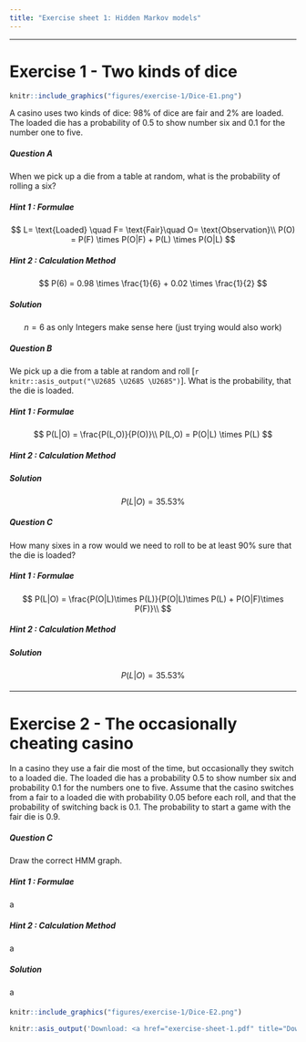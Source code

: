 ```yaml
---
title: "Exercise sheet 1: Hidden Markov models"
---
```


---------------------------------

# Exercise 1 - Two kinds of dice

```r
knitr::include_graphics("figures/exercise-1/Dice-E1.png")
```


A casino uses two kinds of dice: 98% of dice are fair and 2% are loaded. The loaded die has a probability of 0.5 to show number six and 0.1 for the number one to five.


#### {.tabset}

##### Question A

::: {.question data-latex=""}

When we pick up a die from a table at random, what is the probability of rolling a six?

::: 

##### Hint 1 : Formulae

::: {.answer data-latex=""}

$$
L= \text{Loaded} \quad F= \text{Fair}\quad O= \text{Observation}\\
P(O) = P(F) \times P(O|F) + P(L) \times P(O|L)
$$
::: 

##### Hint 2 : Calculation Method

::: {.answer data-latex=""}

$$
P(6) = 0.98 \times \frac{1}{6} + 0.02 \times \frac{1}{2}
$$
::: 

##### Solution

::: {.answer data-latex=""}
$$
n = 6 \text{ as only Integers make sense here (just trying would also work)}
$$
::: 

#### {-}


#### {.tabset}

##### Question B

::: {.question data-latex=""}

We pick up a die from a table at random and roll [`r knitr::asis_output("\U2685 \U2685 \U2685")`]. What is the probability, that the die is loaded.
::: 

##### Hint 1 : Formulae

::: {.answer data-latex=""}

$$
P(L|O) = \frac{P(L,O)}{P(O)}\\
P(L,O) = P(O|L) \times P(L)
$$
::: 

##### Hint 2 : Calculation Method

::: {.answer data-latex=""}

\begin{align*}
P(L|O) &= \frac{P(O|L)\times P(L)}{P(O|L)\times P(L) + P(O|F)\times P(F)}\\
       &= \frac{(\frac{1}{2})^3 \times 0.02}{(\frac{1}{2})^3 \times 0.02 + (\frac{1}{6})^3 \times 0.98}
\end{align*}
::: 

##### Solution

::: {.answer data-latex=""}
$$
P(L|O) = 35.53\%
$$
::: 

#### {-}


#### {.tabset}

##### Question C

::: {.question data-latex=""}

How many sixes in a row would we need to roll to be at least 90\% sure that the die is loaded?
::: 

##### Hint 1 : Formulae

::: {.answer data-latex=""}

$$
P(L|O) = \frac{P(O|L)\times P(L)}{P(O|L)\times P(L) + P(O|F)\times P(F)}\\
$$
::: 

##### Hint 2 : Calculation Method

::: {.answer data-latex=""}

\begin{alignat}{3}
&P(L|O) = \frac{\frac{2}{100}\times(\frac{1}{2})^n}{\frac{2}{100}\times(\frac{1}{2})^n + \frac{98}{100}\times(\frac{1}{6})^n} &&\geq 0.9 &&\quad| \text{ split } (\frac{1}{6})^n\\
&\iff \frac{\frac{2}{100}\times(\frac{1}{2})^n}{\frac{2}{100}\times(\frac{1}{2})^n + \frac{98}{100}\times(\frac{1}{2})^n \times (\frac{1}{3})^n} &&\geq \frac{9}{10}  &&\quad| \text{ factorize}\\
&\iff \frac{\frac{2}{100}\times(\frac{1}{2})^n}{\frac{2}{100}\times(\frac{1}{2})^n \times (1 + 49 \times (\frac{1}{3})^n)} &&\geq \frac{9}{10} &&\quad| \text{ simplify, given } n > 0\\
&\iff \frac{1}{1 + 49 \times (\frac{1}{3})^n} &&\geq \frac{9}{10} &&\quad| \text{ cross-multiply, given } n > 0\\
&\iff \frac{9}{10} (1 + 49 \times (\frac{1}{3})^n) &&\leq 1  &&\quad| \text{ rewrite }\\
&\iff (\frac{1}{3})^n &&\leq \frac{1}{441}  &&\quad| \text{ ln() }\\
&\iff n \times ln(\frac{1}{3}) &&\leq ln(\frac{1}{441}) &&\quad| \times\frac{1}{ln(\frac{1}{3})} \\
&\iff n &&\geq \frac{ln(\frac{1}{441})}{ln(\frac{1}{3})}\\
&\iff n &&\geq 5.542487...
\end{alignat}
::: 

##### Solution

::: {.answer data-latex=""}
$$
P(L|O) = 35.53\%
$$
::: 

#### {-}

-------------------------------------------

# Exercise 2 - The occasionally cheating casino

In a casino they use a fair die most of the time, but occasionally they switch to a loaded die. The loaded die has a probability 0.5 to show number six and probability 0.1 for the numbers one to five. Assume that the casino switches from a fair to a loaded die with probability 0.05 before each roll, and that the probability of switching back is 0.1. The probability to start a game with the fair die is 0.9.

#### {.tabset}

##### Question C

::: {.question data-latex=""}
Draw the correct HMM graph.
::: 

##### Hint 1 : Formulae

::: {.answer data-latex=""}
a
::: 

##### Hint 2 : Calculation Method

::: {.answer data-latex=""}
a
::: 

##### Solution

::: {.answer data-latex=""}
a
::: 

#### {-}


```r
knitr::include_graphics("figures/exercise-1/Dice-E2.png")
```



```r
knitr::asis_output('Download: <a href="exercise-sheet-1.pdf" title="Download PDF Version">PDF Version</a> of this page.')
```
